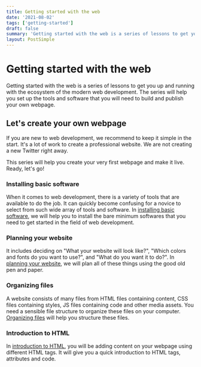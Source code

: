 ```yaml
---
title: Getting started with the web
date: '2021-08-02'
tags: ['getting-started']
draft: false
summary: 'Getting started with the web is a series of lessons to get you up and running with the ecosystem of the modern web development.'
layout: PostSimple
---
```


# Getting started with the web
Getting started with the web is a series of lessons to get you up and running with the ecosystem of the modern web development. The series will help you set up the tools and software that you will need to build and publish your own webpage.

## Let's create your own webpage
If you are new to web development, we recommend to keep it simple in the start. It's a lot of work to create a professional website. We are not creating a new Twitter right away.

This series will help you create your very first webpage and make it live. Ready, let's go!

### Installing basic software
When it comes to web development, there is a variety of tools that are available to do the job. It can quickly become confusing for a novice to select from such wide array of tools and software. In [installing basic software](/blog/getting-started/learn/installing-basic-software), we will help you to install the bare minimum softwares that you need to get started in the field of web development.

### Planning your website
It includes deciding on "What your website will look like?", "Which colors and fonts do you want to use?", and "What do you want it to do?". In [planning your website](/blog/getting-started/learn/planning-your-website), we will plan all of these things using the good old pen and paper.

### Organizing files
A website consists of many files from HTML files containing content, CSS files containing styles, JS files containing code and other media assets. You need a sensible file structure to organize these files on your computer. [Organizing files](/blog/getting-started/learn/organizing-files) will help you structure these files.

### Introduction to HTML
In [introduction to HTML](/blog/getting-started/learn/introduction-to-html), you will be adding content on your webpage using different HTML tags. It will give you a quick introduction to HTML tags, attributes and code.